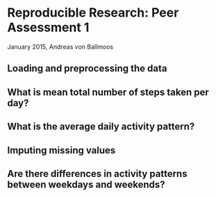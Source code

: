 # Reproducible Research: Peer Assessment 1
January 2015, Andreas von Ballmoos

## Loading and preprocessing the data



## What is mean total number of steps taken per day?



## What is the average daily activity pattern?



## Imputing missing values



## Are there differences in activity patterns between weekdays and weekends?
